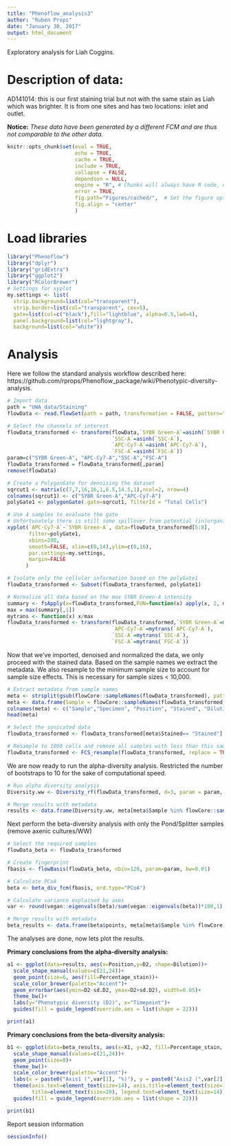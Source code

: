 ```yaml
---
title: "Phenoflow_analysis3"
author: "Ruben Props"
date: "January 30, 2017"
output: html_document
---
```


Exploratory analysis for Liah Coggins.

# Description of data: 

AD141014: this is our first staining trial but not with the same stain as Liah which was brighter.  It is from one sites and has two locations: inlet and outlet.

**Notice:** _These data have been generated by a different FCM and are thus not comparable to the other data._

```r
knitr::opts_chunk$set(eval = TRUE, 
                      echo = TRUE, 
                      cache = TRUE,
                      include = TRUE,
                      collapse = FALSE,
                      dependson = NULL,
                      engine = "R", # Chunks will always have R code, unless noted
                      error = TRUE,
                      fig.path="Figures/cached/",  # Set the figure options
                      fig.align = "center"
                      )
```

# Load libraries
```r
library("Phenoflow")
library("dplyr")
library("gridExtra")
library("ggplot2")
library("RColorBrewer")
# Settings for xyplot
my.settings <- list(
  strip.background=list(col="transparent"),
  strip.border=list(col="transparent", cex=5),
  gate=list(col=c("black"),fill="lightblue", alpha=0.5,lwd=4),
  panel.background=list(col="lightgray"),
  background=list(col="white"))
```

# Analysis
Here we follow the standard analysis workflow described here: https://github.com/rprops/Phenoflow_package/wiki/Phenotypic-diversity-analysis.
```r

# Import data
path = "UWA_data/Staining"
flowData <- read.flowSet(path = path, transformation = FALSE, pattern=".fcs")

# Select the channels of interest 
flowData_transformed <- transform(flowData,`SYBR Green-A`=asinh(`SYBR Green-A`), 
                                  `SSC-A`=asinh(`SSC-A`), 
                                  `APC-Cy7-A`=asinh(`APC-Cy7-A`), 
                                  `FSC-A`=asinh(`FSC-A`))
param=c("SYBR Green-A", "APC-Cy7-A","SSC-A","FSC-A")
flowData_transformed = flowData_transformed[,param]
remove(flowData)

# Create a PolygonGate for denoising the dataset
sqrcut1 <- matrix(c(7,7,16,16,1,6.5,14.5,1),ncol=2, nrow=4)
colnames(sqrcut1) <- c("SYBR Green-A","APC-Cy7-A")
polyGate1 <- polygonGate(.gate=sqrcut1, filterId = "Total Cells")

# Use 4 samples to evaluate the gate
# Unfortunately there is still some spillover from potential (in)organics in certain samples. But if we want to have a consistent gating strategy, this is unavoidable.
xyplot(`APC-Cy7-A`~`SYBR Green-A`, data=flowData_transformed[5:8],
       filter=polyGate1,
       xbins=200,
       smooth=FALSE, xlim=c(0,14),ylim=c(0,16),
       par.settings=my.settings,
       margin=FALSE
      )

# Isolate only the cellular information based on the polyGate1
flowData_transformed <- Subset(flowData_transformed, polyGate1)

# Normalize all data based on the max SYBR Green-A intensity
summary <- fsApply(x=flowData_transformed,FUN=function(x) apply(x, 2, max),use.exprs=TRUE)
max = max(summary[,1])
mytrans <- function(x) x/max
flowData_transformed <- transform(flowData_transformed,`SYBR Green-A`=mytrans(`SYBR Green-A`),
                                  `APC-Cy7-A`=mytrans(`APC-Cy7-A`), 
                                  `SSC-A`=mytrans(`SSC-A`),
                                  `FSC-A`=mytrans(`FSC-A`))
```

Now that we've imported, denoised and normalized the data, we only proceed with the stained data.
Based on the sample names we extract the metadata. We also resample to the minimum sample size to account for sample size effects. This is necessary for sample sizes < 10,000.

```r
# Extract metadata from sample names
meta <- strsplit(gsub(flowCore::sampleNames(flowData_transformed), pattern=".fcs", replacement=""), "_")
meta <- data.frame(Sample = flowCore::sampleNames(flowData_transformed), do.call(rbind,meta))
colnames(meta) <- c("Sample","Specimen", "Position", "Stained", "Dilution", "Percentage_stain", "random_ID")
head(meta)

# Select the sonicated data
flowData_transformed <- flowData_transformed[meta$Stained== "Stained"]

# Resample to 1000 cells and remove all samples with less than this sample size
flowData_transformed <- FCS_resample(flowData_transformed, replace = TRUE)
```

We are now ready to run the alpha-diversity analysis. Restricted the number of bootstraps to 10 for the sake of computational speed.

```r
# Run alpha diversity analysis
Diversity.ww <- Diversity_rf(flowData_transformed, d=3, param = param, R = 10)

# Merge results with metadata
results <- data.frame(Diversity.ww, meta[meta$Sample %in% flowCore::sampleNames(flowData_transformed),])
```

Next perform the beta-diversity analysis with only the Pond/Splitter samples (remove axenic cultures/WW)
```r
# Select the required samples
flowData_beta <- flowData_transformed

# Create fingerprint
fbasis <- flowBasis(flowData_beta, nbin=128, param=param, bw=0.01)

# Calculate PCoA
beta <- beta_div_fcm(fbasis, ord.type="PCoA")

# Calculate variance explained by axes
var <- round(vegan::eigenvals(beta)/sum(vegan::eigenvals(beta))*100,1)

# Merge results with metadata
beta_results <- data.frame(beta$points, meta[meta$Sample %in% flowCore::sampleNames(flowData_transformed),])
```

The analyses are done, now lets plot the results.

**Primary conclusions from the alpha-diversity analysis:**  

```r
a1 <- ggplot(data=results, aes(x=Position,y=D2, shape=Dilution))+
  scale_shape_manual(values=c(21,24))+
  geom_point(size=6, aes(fill=Percentage_stain))+
  scale_color_brewer(palette="Accent")+
  geom_errorbar(aes(ymin=D2-sd.D2, ymax=D2+sd.D2), width=0.05)+
  theme_bw()+
  labs(y="Phenotypic diversity (D2)", x="Timepoint")+
  guides(fill = guide_legend(override.aes = list(shape = 22)))

print(a1)
```

**Primary conclusions from the beta-diversity analysis:**  


```r
b1 <- ggplot(data=beta_results, aes(x=X1, y=X2, fill=Percentage_stain, shape=Dilution))+
  scale_shape_manual(values=c(21,24))+
  geom_point(size=8)+
  theme_bw()+
  scale_color_brewer(palette="Accent")+
  labs(x = paste0("Axis1 (",var[1], "%)"), y = paste0("Axis2 (",var[2], "%)"))+
  theme(axis.text=element_text(size=14), axis.title=element_text(size=16,face="bold"),
        title=element_text(size=20), legend.text=element_text(size=14))+
  guides(fill = guide_legend(override.aes = list(shape = 22)))

print(b1)
```

Report session information
```r
sessionInfo()
```


